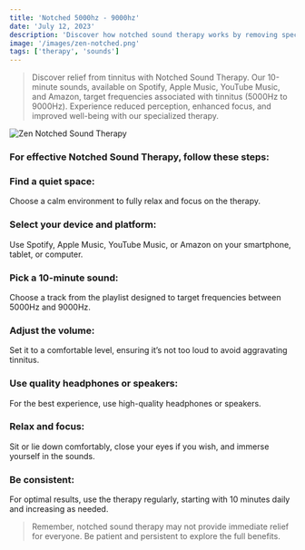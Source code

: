 ```yaml
---
title: 'Notched 5000hz - 9000hz'
date: 'July 12, 2023'
description: 'Discover how notched sound therapy works by removing specific frequencies to reduce tinnitus and improve auditory health.'
image: '/images/zen-notched.png'
tags: ['therapy', 'sounds']
---
```


<Blockquote>
  Discover relief from tinnitus with Notched Sound Therapy. Our 10-minute
  sounds, available on Spotify, Apple Music, YouTube Music, and Amazon, target
  frequencies associated with tinnitus (5000Hz to 9000Hz). Experience reduced
  perception, enhanced focus, and improved well-being with our specialized
  therapy.
</Blockquote>

<Image src="/images/zen-notched.png" alt="Zen Notched Sound Therapy" />

<StreamingPlatforms
  spotifyLink="https://open.spotify.com/album/7vpL9EGwZ4D9tqcO49yesG"
  appleMusicLink="https://music.apple.com/us/album/beyond-the-buzz-2/1697744383"
  youtubeMusicLink="https://music.youtube.com/playlist?list=OLAK5uy_ktmkHv-uExGFdKmMDk4AYm3T3tHFqU2r0"
  amazonMusicLink="https://music.amazon.com/albums/B0CBNJQCGV"
  deezerLink="https://deezer.page.link/j3Qrwgn4TnRSju6q8"
/>

### For effective Notched Sound Therapy, follow these steps:

### <Highlighter>Find a quiet space:</Highlighter>

Choose a calm environment to fully relax and focus on the therapy.

### <Highlighter>Select your device and platform:</Highlighter>

Use Spotify, Apple Music, YouTube Music, or Amazon on your smartphone, tablet, or computer.

### <Highlighter>Pick a 10-minute sound:</Highlighter>

Choose a track from the playlist designed to target frequencies between 5000Hz and 9000Hz.

<AdComponent />

### <Highlighter>Adjust the volume:</Highlighter>

Set it to a comfortable level, ensuring it’s not too loud to avoid aggravating tinnitus.

### <Highlighter>Use quality headphones or speakers:</Highlighter>

For the best experience, use high-quality headphones or speakers.

### <Highlighter>Relax and focus:</Highlighter>

Sit or lie down comfortably, close your eyes if you wish, and immerse yourself in the sounds.

### <Highlighter>Be consistent:</Highlighter>

For optimal results, use the therapy regularly, starting with 10 minutes daily and increasing as needed.

<AdComponent />

<Blockquote>
  Remember, notched sound therapy may not provide immediate relief for everyone.
  Be patient and persistent to explore the full benefits.
</Blockquote>
